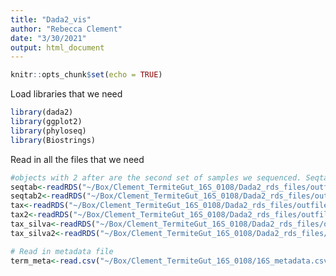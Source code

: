 ```yaml
---
title: "Dada2_vis"
author: "Rebecca Clement"
date: "3/30/2021"
output: html_document
---
```


```r
knitr::opts_chunk$set(echo = TRUE)
```

Load libraries that we need
```r
library(dada2)
library(ggplot2)
library(phyloseq)
library(Biostrings)
```
Read in all the files that we need
```r
#objects with 2 after are the second set of samples we sequenced. Seqtab files have columns as DNA seqs, rows as IDs. tax files should have DNA seqs as rows and kingdom phylum class ranks as columns. 
seqtab<-readRDS("~/Box/Clement_TermiteGut_16S_0108/Dada2_rds_files/outfiles/seqtab_final.rds")
seqtab2<-readRDS("~/Box/Clement_TermiteGut_16S_0108/Dada2_rds_files/outfiles/seqtab_final2.rds")
tax<-readRDS("~/Box/Clement_TermiteGut_16S_0108/Dada2_rds_files/outfiles/tax_final.rds") # Need to go back and fix this file. It is showing bad stuff.
tax2<-readRDS("~/Box/Clement_TermiteGut_16S_0108/Dada2_rds_files/outfiles/tax_final2.rds") # This one hasn't finished running yet. Caroline will upload to BOX when it does
tax_silva<-readRDS("~/Box/Clement_TermiteGut_16S_0108/Dada2_rds_files/outfiles/tax_silva.rds")
tax_silva2<-readRDS("~/Box/Clement_TermiteGut_16S_0108/Dada2_rds_files/outfiles/tax_silva2.rds")

# Read in metadata file
term_meta<-read.csv("~/Box/Clement_TermiteGut_16S_0108/16S_metadata.csv")
```


